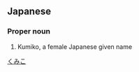 ==Japanese==
{{ja-kanjitab|弘|実|子}}

===Proper noun===
{{ja-pos|proper|くみこ}}
# Kumiko, a female Japanese given name

[[Category:Japanese female given names|くみこ]]